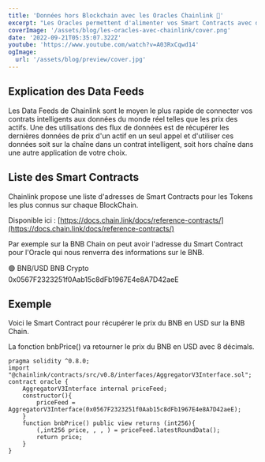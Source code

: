 ```yaml
---
title: 'Données hors Blockchain avec les Oracles Chainlink 🔮'
excerpt: "Les Oracles permettent d'alimenter vos Smart Contracts avec des données disponibles hors Blockchain. Nous allons nous intéresser plus particulièrement aux Data Feeds de Chainlink."
coverImage: '/assets/blog/les-oracles-avec-chainlink/cover.png'
date: '2022-09-21T05:35:07.322Z'
youtube: 'https://www.youtube.com/watch?v=A03RxCqwd14'
ogImage:
  url: '/assets/blog/preview/cover.jpg'
---
```

## Explication des Data Feeds
Les Data Feeds de Chainlink sont le moyen le plus rapide de connecter vos contrats intelligents aux données du monde réel telles que les prix des actifs. Une des utilisations des flux de données est de récupérer les dernières données de prix d'un actif en un seul appel et d'utiliser ces données soit sur la chaîne dans un contrat intelligent, soit hors chaîne dans une autre application de votre choix.

## Liste des Smart Contracts
Chainlink propose une liste d'adresses de Smart Contracts pour les Tokens les plus connus sur chaque BlockChain.

Disponible ici : [https://docs.chain.link/docs/reference-contracts/](https://docs.chain.link/docs/reference-contracts/)

Par exemple sur la BNB Chain on peut avoir l'adresse du Smart Contract pour l'Oracle qui nous renverra des informations sur le BNB.

🟢 BNB/USD BNB Crypto 0x0567F2323251f0Aab15c8dFb1967E4e8A7D42aeE

## Exemple
Voici le Smart Contract pour récupérer le prix du BNB en USD sur la BNB Chain.

La fonction bnbPrice() va retourner le prix du BNB en USD avec 8 décimals.
```
pragma solidity ^0.8.0;
import "@chainlink/contracts/src/v0.8/interfaces/AggregatorV3Interface.sol";
contract oracle {
    AggregatorV3Interface internal priceFeed;
    constructor(){
        priceFeed = AggregatorV3Interface(0x0567F2323251f0Aab15c8dFb1967E4e8A7D42aeE);
    }
    function bnbPrice() public view returns (int256){
        (,int256 price, , , ) = priceFeed.latestRoundData();
        return price;
    }
}
```
